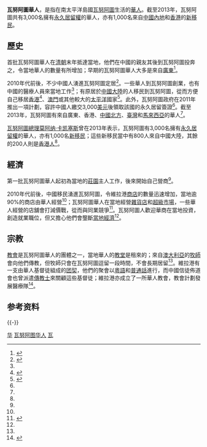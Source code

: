 {{NoteTA|G1=地名}}
{{Infobox Ethnic group
| group        = 瓦努阿圖華人
| population   = 4000人（截至2013年）
| region1      = [[維拉港|維拉港]]
| region2      = [[埃斯皮里图桑托岛|埃斯皮里图桑托岛]]
| pop1         = 人口不詳
| pop2         = 人口不詳
| religions    = [[基督教|基督教]]等
| related      = [[海外華人|海外華人]]
}}
'''瓦努阿圖華人'''，是指在南太平洋島國[[瓦努阿圖|瓦努阿圖]]生活的[[華人|華人]]。截至2013年，瓦努阿圖共有3,000名擁有[[永久居留權|永久居留權]]的華人，亦有1,000名來自[[中國內地|中國內地]]和[[香港|香港]]的[[新移民|新移民]]。

== 歷史 ==
首批瓦努阿圖華人在[[清朝|清朝]]末年抵達當地，他們在中國的親友其後到瓦努阿圖投奔之，令當地華人的數量有所增加；早期的瓦努阿圖華人大多是來自[[廣東|廣東]]<ref name=Studies>{{cite journal|author1=郭又新 |title=南太平洋岛国华侨华人的历史与现状初探 |journal=东南亚研究 |issue=6 |year=2014 |url=http://max.book118.com/html/2015/0704/20395463.shtm |accessdate=2015-08-12 |archiveurl=https://archive.is/20150810102444/http://max.book118.com/html/2015/0704/20395463.shtm |archivedate=2015-08-10 |deadurl=no }}</ref>{{Rp|86, 88}}。

2010年代前後，不少中國人湧進瓦努阿圖定居<ref name=pop>{{cite news |title=瓦努阿圖移民熱 華人店塞爆首都 |url=http://www.chinapress.com.my/node/475013 |accessdate=2015-08-12 |agency=中國報 |date=2013-11-14 |archiveurl=https://archive.is/20150812143327/http://www.chinapress.com.my/node/475013 |archivedate=2015-08-12 |deadurl=yes }}</ref>。一些華人到瓦努阿圖創業，也有中國的醫療人員來當地工作<ref name=Studies/>{{Rp|86}}；有原居於[[中國大陸|中國大陸]]的人移民到瓦努阿圖，從而方便自己移居[[香港|香港]]<ref>{{cite news|title=瓦努阿圖成內地人投資移民香港的跳板 |url=http://hk.crntt.com/doc/1020/3/7/7/102037715.html |accessdate=2015-08-12 |agency=中國評論通訊社 |date=2012-03-12 |archiveurl=https://archive.is/20150812135015/http://hk.crntt.com/doc/1020/3/7/7/102037715.html |archivedate=2015-08-12 |deadurl=no }}</ref>、[[澳門|澳門]]或其他較大的[[太平洋|太平洋]]國家<ref>{{cite news|title=Concerns Chinese immigrants to Vanuatu flouting investment laws |url=http://www.radionz.co.nz/international/programmes/datelinepacific/audio/2568779/concerns-chinese-immigrants-to-vanuatu-flouting-investment-laws |accessdate=2015-08-12 |agency=Radio New Zealand |date=2013-12-10 |archiveurl=https://archive.is/20150812141817/http://www.radionz.co.nz/international/programmes/datelinepacific/audio/2568779/concerns-chinese-immigrants-to-vanuatu-flouting-investment-laws |archivedate=2015-08-12 |deadurl=no }}</ref>。此外，瓦努阿圖政府在2011年推出一項計劃，容許中國人繳交3,000[[美元|美元]]後領取該國的永久居留簽證<ref name=Studies/>{{Rp|86–87}}。截至2013年，瓦努阿圖有來自廣東、香港、[[中國北方|中國北方]]、[[臺灣|臺灣]]和[[馬來西亞|馬來西亞]]的華人<ref name=Studies/>{{Rp|87}}。

[[瓦努阿圖總理|瓦努阿圖總理]][[莫阿纳·卡凯塞斯|莫阿纳·卡凯塞斯]]曾在2013年表示，瓦努阿圖有3,000名擁有[[永久居留權|永久居留權]]的華人，亦有1,000名[[新移民|新移民]]；這些新移民當中有800人來自中國大陸，其餘的200人則是[[香港人|香港人]]<ref name=pop/>。

== 經濟 ==
第一批瓦努阿圖華人起初為當地的[[莊園|莊園]]主人工作，後來開始自己營商<ref name=Studies />{{Rp|88}}。

2010年代前後，中國移民湧進瓦努阿圖，令維拉港[[商店|商店]]的數量迅速增加，當地逾90%的商店由華人經營<ref name=pop />；瓦努阿圖華人在當地經營[[雜貨店|雜貨店]]和[[超級市場|超級市場]]，一些華人經營的店舖會打減價戰，從而與同業競爭<ref name=TVB>{{Cite episode|title=瓦努阿圖|url=https://www.youtube.com/watch?v=u480cADyvDQ|series=世界零距離|network=TVB|number=2|date=2014-08-04|access-date=2015-08-13|archive-date=2019-05-21|archive-url=https://web.archive.org/web/20190521140115/https://www.youtube.com/watch?v=u480cADyvDQ|dead-url=no}}</ref>。瓦努阿圖人歡迎華商在當地投資，創造就業職位，但又擔心他們會壟斷[[瓦努阿圖經濟|當地經濟]]<ref name=TVB/>。

== 宗教 ==
[[教會|教會]]是瓦努阿圖華人的團體之一，當地華人的[[教堂|教堂]]是租來的；來自[[澳大利亞|澳大利亞]]的[[牧師|牧師]]會向他們傳教，但牧師只會在瓦努阿圖逗留一段時間，不會長期居留<ref name=Studies />。維拉港有一支由華人基督徒組成的[[团契|团契]]，他們的聚會以[[粵語|粵語]]和[[普通話|普通話]]進行，而中國信徒佈道會也曾派遣[[傳教士|傳教士]]來關顧這些基督徒；維拉港亦成立了一所華人教會，教會計劃發展醫療隊<ref>{{cite web|title=瓦努阿圖 |url=http://www.ccma.org.au/index.php?option=com_content&view=article&id=64 |website=澳洲中國信徒佈道會 |accessdate=2015-08-13 |archiveurl=https://archive.is/20150813092903/http://www.ccma.org.au/index.php?option=com_content&view=article&id=64 |archivedate=2015-08-13 |deadurl=no }}</ref>。

== 参考资料 ==
{{Reflist|2}}

{{-}}
{{華人}}

[[Category:瓦努阿图族群|华]]
[[Category:瓦努阿图华人|]]
[[Category:各国华人|瓦]]